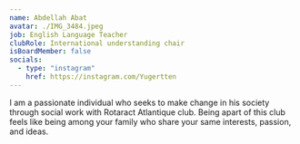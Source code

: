 ```yaml
---
name: Abdellah Abat
avatar: ./IMG_3484.jpeg
job: English Language Teacher
clubRole: International understanding chair
isBoardMember: false
socials:
  - type: "instagram"
    href: https://instagram.com/Yugertten
---
```


I am a passionate individual who seeks to make change in his society through social work with Rotaract Atlantique club. Being apart of this club feels like being among your family who share your same interests, passion, and ideas.

